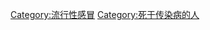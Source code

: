{{Commons category|Deaths from influenza}}

[[Category:流行性感冒|Category:流行性感冒]]
[[Category:死于传染病的人|Category:死于传染病的人]]